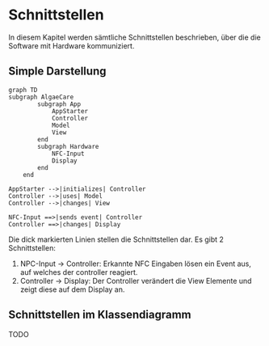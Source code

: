 # Schnittstellen
In diesem Kapitel werden sämtliche Schnittstellen beschrieben, über die die Software mit Hardware kommuniziert.

## Simple Darstellung

```mermaid
graph TD
subgraph AlgaeCare
        subgraph App
            AppStarter
            Controller
            Model
            View
        end
        subgraph Hardware
            NFC-Input
            Display
        end
    end

AppStarter -->|initializes| Controller
Controller -->|uses| Model
Controller -->|changes| View

NFC-Input ==>|sends event| Controller
Controller ==>|changes| Display
```

Die dick markierten Linien stellen die Schnittstellen dar.
Es gibt 2 Schnittstellen:
1. NPC-Input -> Controller: Erkannte NFC Eingaben lösen ein Event aus, auf welches der controller reagiert.
2. Controller -> Display: Der Controller verändert die View Elemente und zeigt diese auf dem Display an.

## Schnittstellen im Klassendiagramm

TODO
